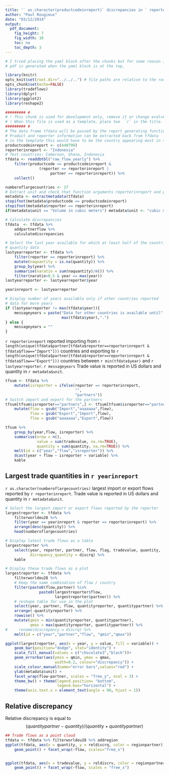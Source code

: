 ```yaml
---
title: '` as.character(productcodeinreport)` discrepancies in ` reporterinreport`'
author: "Paul Rougieux"
date: "03/12/2014"
output:
  pdf_document:
    fig_height: 7
    fig_width: 10
    toc: no
    toc_depth: 3
---
```


```r
# I tried placing the yaml block after the chunks but for some reason it doesn't always generate the pdf and generates a html file instead.
# pdf is generated when the yaml block is at the top, 

library(knitr)
opts_knit$set(root.dir="../../..") # file paths are relative to the root of the project directory
opts_chunk$set(echo=FALSE)
library(tradeflows)
library(dplyr)
library(ggplot2)
library(reshape2)
``` 


```r
######### #
# ! This chunk is used for development only, remove it or change eval=FALSE.
# ! When this file is used as a template, place two  `r` in the title.
######### #
# The data frame tfdata will be passed by the report generating function to the template
# Product and reporter information can be extracted back from tfdata 
# in the template this would have to be the country appearing most in the data frame
productcodeinreport <- c(440799)
reporterinreport <- "Indonesia" 
# Test countries: Cameroon, Ghana, Indonesia
tfdata <- readdbtbl("raw_flow_yearly") %>%
    filter(productcode == productcodeinreport & 
               (reporter == reporterinreport | 
                    partner == reporterinreport)) %>%
    collect() 
```



```r
numberoflargecountries <- 27
# Extract unit and check that function arguments reporterinreport and productcodeinreport are consistent with the data frame
metadata <- extractmetadata(tfdata)
stopifnot(metadata$productcode == productcodeinreport)
stopifnot(metadata$reporter == reporterinreport)
if(metadata$unit == "Volume in cubic meters") metadata$unit <- "cubic meters"

# Calculate discrepancies
tfdata  <- tfdata %>% 
    addpartnerflow %>% 
    calculatediscrepancies 

# Select the last year available for which at least half of the countries have
# quantity data 
lastyearreporter <- tfdata %>% 
    filter(reporter == reporterinreport) %>% 
    mutate(naquantity = is.na(quantity)) %>%
    group_by(year) %>%
    summarise(naratio = sum(naquantity)/n()) %>%
    filter(naratio<0.5 & year == max(year))
lastyearreporter <- lastyearreporter$year

yearinreport <- lastyearreporter

# Display number of years available only if other countries reported 
# data for more years
if (lastyearreporter != max(tfdata$year)){
    messageyears = paste("Data for other countries is available until",
                         max(tfdata$year),".")
} else {
    messageyears = ""
}
```

`r reporterinreport` reported importing from
`r length(unique(tfdata$partner[tfdata$reporter==reporterinreport & tfdata$flow=="Import"]))` countries and exporting to
`r length(unique(tfdata$partner[tfdata$reporter==reporterinreport & tfdata$flow=="Export"]))` countries 
between `r min(tfdata$year)` and `r lastyearreporter`.
`r messageyears`
 Trade value is reported in US dollars and quantity in `r metadata$unit`.
 
```r
tfsum <- tfdata %>% 
    mutate(isreporter = ifelse(reporter == reporterinreport,
                               "",
                               "partners")) 
# Switch import and export for the partners
tfsum[tfsum$isreporter=="partners",] <- tfsum[tfsum$isreporter=="partners",] %>%
    mutate(flow = gsub("Import","aaaaaaa",flow),
           flow = gsub("Export","Import",flow),
           flow = gsub("aaaaaaa","Export",flow))

tfsum %>%    
    group_by(year,flow, isreporter) %>%
    summarise(nrow = n(),
              value = sum(tradevalue, na.rm=TRUE),
              quantity = sum(quantity, na.rm=TRUE)) %>%
    melt(id = c("year","flow","isreporter")) %>%
    dcast(year + flow ~ isreporter + variable) %>%
    kable
```


\newpage

##  Largest trade quantities in `r yearinreport` 
 `r as.character(numberoflargecountries)` largest import or export flows reported by `r reporterinreport`. 
 Trade value is reported in US dollars and quantity in `r metadata$unit`.

```r
# Select the largest import or export flows reported by the reporter
largestreporter <- tfdata %>% 
    filterworldeu28 %>%
    filter(year == yearinreport & reporter == reporterinreport) %>% 
    arrange(desc(quantity)) %>%
    head(numberoflargecountries)

# Display latest trade flows as a table
largestreporter %>% 
    select(year, reporter, partner, flow, flag, tradevalue, quantity,
           dicrepancy_quantity = discrq) %>%
    kable

# Display these trade flows as a plot
largestreporter <- tfdata %>% 
    filterworldeu28 %>% 
    # Keep the same combination of flow / country
    filter(paste0(flow,partner) %in% 
               paste0(largestreporter$flow,
                      largestreporter$partner)) %>%
    # reshape table for use in the plot
    select(year, partner, flow, quantityreporter, quantitypartner) %>%
    arrange(-quantityreporter) %>%
    rowwise() %>%
    mutate(qmin = min(quantityreporter, quantitypartner),
           qmax = max(quantityreporter, quantitypartner)) %>%
#     rename(discrepancy = discrq) %>%
    melt(id = c("year","partner","flow", "qmin","qmax"))

ggplot(largestreporter, aes(x = year, y = value, fill = variable)) +
    geom_bar(position="dodge", stat="identity") +
    scale_fill_manual(values = c("chocolate3","black"))+
    geom_errorbar(aes(ymin = qmin, ymax = qmax, 
                      width=0.2, colour="discrepancy")) +
    scale_colour_manual(name="error bars",values="red") +
    ylab(metadata$unit) +
    facet_wrap(flow~partner, scales = "free_y", ncol = 3) +
    theme_bw() + theme(legend.position= "bottom",
                       legend.box="horizontal") +
    theme(axis.text.x = element_text(angle = 90, hjust = 1))
```



\newpage


## Relative discrepancy
Relative discrepancy is equal to $$(quantitypartner - quantity)/ (quantity + quantitypartner)$$

```r
## Trade flows as a point cloud
tfdata <- tfdata %>% filterworldeu28 %>% addregion 
ggplot(tfdata, aes(x = quantity, y = reldiscrq, color = regionpartner)) +
    geom_point() + facet_wrap(~flow, scales="free_x") 


ggplot(tfdata, aes(x = tradevalue, y = reldiscrv, color = regionpartner)) +
    geom_point() + facet_wrap(~flow, scales = "free_x") 

```


